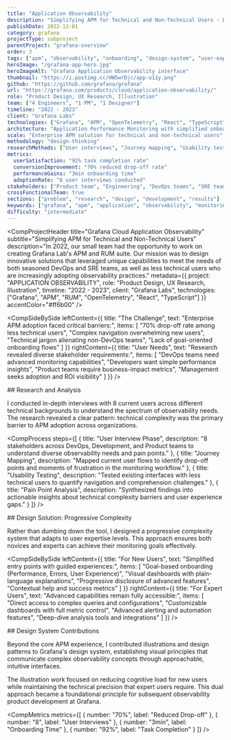 ```yaml
---
title: "Application Observability"
description: "Simplifying APM for Technical and Non-Technical Users - Designed innovative solutions that leveraged unique capabilities to meet the needs of both seasoned DevOps teams and less technical users adopting observability practices."
publishDate: 2022-12-01
category: grafana
projectType: subproject
parentProject: "grafana-overview"
order: 3
tags: ["apm", "observability", "onboarding", "design-system", "user-experience"]
heroImage: "/grafana-app-hero.jpg"
heroImageAlt: "Grafana Application Observability interface"
thumbnail: "https://i.postimg.cc/HW5wrDjc/app-o11y.png"
github: "https://github.com/grafana/grafana"
url: "https://grafana.com/products/cloud/application-observability/"
role: "Product Design, UX Research, Illustration"
team: ["4 Engineers", "1 PM", "1 Designer"]
timeline: "2022 - 2023"
client: "Grafana Labs"
technologies: ["Grafana", "APM", "OpenTelemetry", "React", "TypeScript", "Figma"]
architecture: "Application Performance Monitoring with simplified onboarding"
scale: "Enterprise APM solution for technical and non-technical users"
methodology: "design-thinking"
researchMethods: ["User interviews", "Journey mapping", "Usability testing", "Pain point analysis"]
metrics:
  userSatisfaction: "92% task completion rate"
  conversionImprovement: "70% reduced drop-off rate"
  performanceGains: "3min onboarding time"
  adoptionRate: "8 user interviews conducted"
stakeholders: ["Product team", "Engineering", "DevOps teams", "SRE teams", "Design System team"]
crossFunctionalTeam: true
sections: ["problem", "research", "design", "development", "results"]
keywords: ["grafana", "apm", "application", "observability", "monitoring", "onboarding", "design-system"]
difficulty: "intermediate"
---
```



<CompProjectHeader
  title="Grafana Cloud Application Observability"
  subtitle="Simplifying APM for Technical and Non-Technical Users"
  description="In 2022, our small team had the opportunity to work on creating Grafana Lab's APM and RUM suite. Our mission was to design innovative solutions that leveraged unique capabilities to meet the needs of both seasoned DevOps and SRE teams, as well as less technical users who are increasingly adopting observability practices."
  metadata={{
    project: "APPLICATION OBSERVABILITY",
    role: "Product Design, UX Research, Illustration",
    timeline: "2022 - 2023",
    client: "Grafana Labs",
    technologies: ["Grafana", "APM", "RUM", "OpenTelemetry", "React", "TypeScript"]
  }}
  accentColor="#ff6b00"
/>

<CompImageSingle
  src="https://i.postimg.cc/HW5wrDjc/app-o11y.png"
  alt="Project preview"
  caption="Application Observability dashboard overview"
/>

<CompQuote
  quote="We need APM that doesn't require a PhD in observability. Current tools assume everyone is a DevOps expert, but our teams include developers who just want to understand why their app is slow."
  author="Senior Engineering Manager"
  context="User interview findings"
/>

<CompSideBySide
  leftContent={{
    title: "The Challenge",
    text: "Enterprise APM adoption faced critical barriers:",
    items: [
      "70% drop-off rate among less technical users",
      "Complex navigation overwhelming new users",
      "Technical jargon alienating non-DevOps teams",
      "Lack of goal-oriented onboarding flows"
    ]
  }}
  rightContent={{
    title: "User Needs",
    text: "Research revealed diverse stakeholder requirements:",
    items: [
      "DevOps teams need advanced monitoring capabilities",
      "Developers want simple performance insights",
      "Product teams require business-impact metrics",
      "Management seeks adoption and ROI visibility"
    ]
  }}
/>

<CompImageSingle
  src="https://i.postimg.cc/QNzfP9d2/app-o11y2.png"
  alt="Application observability interface"
  caption="Streamlined dashboard interface for monitoring application performance"
/>

<CompText>
## Research and Analysis

I conducted in-depth interviews with 8 current users across different technical backgrounds to understand the spectrum of observability needs. The research revealed a clear pattern: technical complexity was the primary barrier to APM adoption across organizations.
</CompText>

<CompProcess
  steps={[
    {
      title: "User Interview Phase",
      description: "8 stakeholders across DevOps, Development, and Product teams to understand diverse observability needs and pain points."
    },
    {
      title: "Journey Mapping",
      description: "Mapped current user flows to identify drop-off points and moments of frustration in the monitoring workflow."
    },
    {
      title: "Usability Testing",
      description: "Tested existing interfaces with less technical users to quantify navigation and comprehension challenges."
    },
    {
      title: "Pain Point Analysis",
      description: "Synthesized findings into actionable insights about technical complexity barriers and user experience gaps."
    }
  ]}
/>

<CompImageSingle
  src="https://i.postimg.cc/85k3m2zN/app-o11y1.png"
  alt="Research insights and user flow"
  caption="User journey mapping and pain point identification"
/>

<CompText>
## Design Solution: Progressive Complexity

Rather than dumbing down the tool, I designed a progressive complexity system that adapts to user expertise levels. This approach ensures both novices and experts can achieve their monitoring goals effectively.
</CompText>

<CompSideBySide
  leftContent={{
    title: "For New Users",
    text: "Simplified entry points with guided experiences:",
    items: [
      "Goal-based onboarding (Performance, Errors, User Experience)",
      "Visual dashboards with plain-language explanations",
      "Progressive disclosure of advanced features",
      "Contextual help and success metrics"
    ]
  }}
  rightContent={{
    title: "For Expert Users",
    text: "Advanced capabilities remain fully accessible:",
    items: [
      "Direct access to complex queries and configurations",
      "Customizable dashboards with full metric control",
      "Advanced alerting and automation features",
      "Deep-dive analysis tools and integrations"
    ]
  }}
/>

<CompVideo
  src="https://www.youtube.com/embed/8kcVdRCMxkk?si=01PVlXObpy7jyFms"
  title="Onboarding flow demonstration"
  caption="New onboarding flow designed for both technical and non-technical users"
/>

<CompText>
## Design System Contributions

Beyond the core APM experience, I contributed illustrations and design patterns to Grafana's design system, establishing visual principles that communicate complex observability concepts through approachable, intuitive interfaces.

The illustration work focused on reducing cognitive load for new users while maintaining the technical precision that expert users require. This dual approach became a foundational principle for subsequent observability product development at Grafana.
</CompText>

<CompVideo
  src="https://www.youtube.com/embed/mfWIeNjh1gQ?si=EsBF-4RI_2LqX-zA"
  title="Design system contributions"
  caption="Illustrations and design system components created for Application Observability"
/>

<CompMetrics
  metrics={[
    {
      number: "70%",
      label: "Reduced Drop-off"
    },
    {
      number: "8",
      label: "User Interviews"
    },
    {
      number: "3min",
      label: "Onboarding Time"
    },
    {
      number: "92%",
      label: "Task Completion"
    }
  ]}
/>